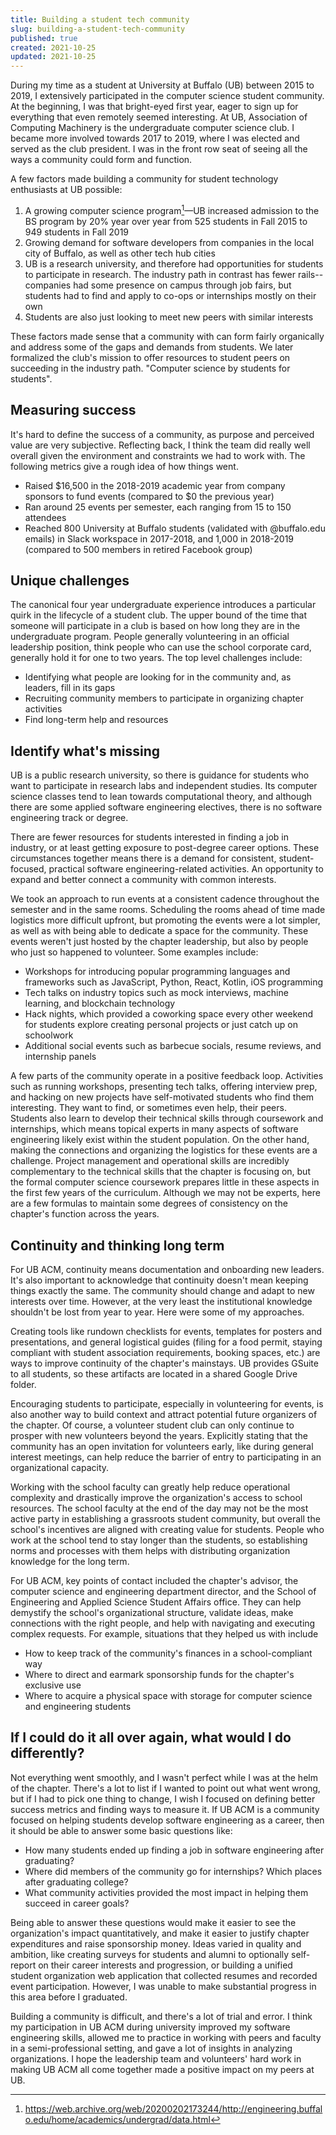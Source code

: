 ```yaml
---
title: Building a student tech community
slug: building-a-student-tech-community
published: true
created: 2021-10-25
updated: 2021-10-25
---
```


During my time as a student at University at Buffalo (UB) between 2015 to 2019, I extensively participated in the computer science student community. At the beginning, I was that bright-eyed first year, eager to sign up for everything that even remotely seemed interesting. At UB, Association of Computing Machinery is the undergraduate computer science club. I became more involved towards 2017 to 2019, where I was elected and served as the club president. I was in the front row seat of seeing all the ways a community could form and function.

A few factors made building a community for student technology enthusiasts at UB possible:
1. A growing computer science program[^1]—UB increased admission to the BS program by 20% year over year from 525 students in Fall 2015 to 949 students in Fall 2019
2. Growing demand for software developers from companies in the local city of Buffalo, as well as other tech hub cities
3. UB is a research university, and therefore had opportunities for students to participate in research. The industry path in contrast has fewer rails--companies had some presence on campus through job fairs, but students had to find and apply to co-ops or internships mostly on their own
4. Students are also just looking to meet new peers with similar interests

These factors made sense that a community with can form fairly organically and address some of the gaps and demands from students. We later formalized the club's mission to offer resources to student peers on succeeding in the industry path. "Computer science by students for students".

## Measuring success

It's hard to define the success of a community, as purpose and perceived value are very subjective. Reflecting back, I think the team did really well overall given the environment and constraints we had to work with. The following metrics give a rough idea of how things went.

* Raised $16,500 in the 2018-2019 academic year from company sponsors to fund events (compared to $0 the previous year)
* Ran around 25 events per semester, each ranging from 15 to 150 attendees
* Reached 800 University at Buffalo students (validated with @buffalo.edu emails) in Slack workspace in 2017-2018, and 1,000 in 2018-2019 (compared to 500 members in retired Facebook group)

## Unique challenges

The canonical four year undergraduate experience introduces a particular quirk in the lifecycle of a student club. The upper bound of the time that someone will participate in a club is based on how long they are in the undergraduate program. People generally volunteering in an official leadership position, think people who can use the school corporate card, generally hold it for one to two years. The top level challenges include:

* Identifying what people are looking for in the community and, as leaders, fill in its gaps
* Recruiting community members to participate in organizing chapter activities
* Find long-term help and resources

## Identify what's missing

UB is a public research university, so there is guidance for students who want to participate in research labs and independent studies. Its computer science classes tend to lean towards computational theory, and although there are some applied software engineering electives, there is no software engineering track or degree. 

There are fewer resources for students interested in finding a job in industry, or at least getting exposure to post-degree career options. These circumstances together means there is a demand for consistent, student-focused, practical software engineering-related activities. An opportunity to expand and better connect a community with common interests.

We took an approach to run events at a consistent cadence throughout the semester and in the same rooms. Scheduling the rooms ahead of time made logistics more difficult upfront, but promoting the events were a lot simpler, as well as with being able to dedicate a space for the community. These events weren't just hosted by the chapter leadership, but also by people who just so happened to volunteer. Some examples include:

- Workshops for introducing popular programming languages and frameworks such as JavaScript, Python, React, Kotlin, iOS programming
- Tech talks on industry topics such as mock interviews, machine learning, and blockchain technology
- Hack nights, which provided a coworking space every other weekend for students explore creating personal projects or just catch up on schoolwork
- Additional social events such as barbecue socials, resume reviews, and internship panels

A few parts of the community operate in a positive feedback loop. Activities such as running workshops, presenting tech talks, offering interview prep, and hacking on new projects have self-motivated students who find them interesting. They want to find, or sometimes even help, their peers. Students also learn to develop their technical skills through coursework and internships, which means topical experts in many aspects of software engineering likely exist within the student population. On the other hand, making the connections and organizing the logistics for these events are a challenge. Project management and operational skills are incredibly complementary to the technical skills that the chapter is focusing on, but the formal computer science coursework prepares little in these aspects in the first few years of the curriculum. Although we may not be experts, here are a few formulas to maintain some degrees of consistency on the chapter's function across the years.

## Continuity and thinking long term

For UB ACM, continuity means documentation and onboarding new leaders. It's also important to acknowledge that continuity doesn't mean keeping things exactly the same. The community should change and adapt to new interests over time. However, at the very least the institutional knowledge shouldn't be lost from year to year. Here were some of my approaches.

Creating tools like rundown checklists for events, templates for posters and presentations, and general logistical guides (filing for a food permit, staying compliant with student association requirements, booking spaces, etc.) are ways to improve continuity of the chapter's mainstays. UB provides GSuite to all students, so these artifacts are located in a shared Google Drive folder.

Encouraging students to participate, especially in volunteering for events, is also another way to build context and attract potential future organizers of the chapter. Of course, a volunteer student club can only continue to prosper with new volunteers beyond the years. Explicitly stating that the community has an open invitation for volunteers early, like during general interest meetings, can help reduce the barrier of entry to participating in an organizational capacity.

Working with the school faculty can greatly help reduce operational complexity and drastically improve the organization's access to school resources. The school faculty at the end of the day may not be the most active party in establishing a grassroots student community, but overall the school's incentives are aligned with creating value for students. People who work at the school tend to stay longer than the students, so establishing norms and processes with them helps with distributing organization knowledge for the long term. 

For UB ACM, key points of contact included the chapter's advisor, the computer science and engineering department director, and the School of Engineering and Applied Science Student Affairs office. They can help demystify the school's organizational structure, validate ideas, make connections with the right people, and help with navigating and executing complex requests. For example, situations that they helped us with include

- How to keep track of the community's finances in a school-compliant way
- Where to direct and earmark sponsorship funds for the chapter's exclusive use
- Where to acquire a physical space with storage for computer science and engineering students

## If I could do it all over again, what would I do differently?

Not everything went smoothly, and I wasn't perfect while I was at the helm of the chapter. There's a lot to list if I wanted to point out what went wrong, but if I had to pick one thing to change, I wish I focused on defining better success metrics and finding ways to measure it. If UB ACM is a community focused on helping students develop software engineering as a career, then it should be able to answer some basic questions like:

- How many students ended up finding a job in software engineering after graduating?
- Where did members of the community go for internships? Which places after graduating college?
- What community activities provided the most impact in helping them succeed in career goals?

Being able to answer these questions would make it easier to see the organization's impact quantitatively, and make it easier to justify chapter expenditures and raise sponsorship money. Ideas varied in quality and ambition, like creating surveys for students and alumni to optionally self-report on their career interests and progression, or building a unified student organization web application that collected resumes and recorded event participation. However, I was unable to make substantial progress in this area before I graduated.

Building a community is difficult, and there's a lot of trial and error. I think my participation in UB ACM during university improved my software engineering skills, allowed me to practice in working with peers and faculty in a semi-professional setting, and gave a lot of insights in analyzing organizations. I hope the leadership team and volunteers' hard work in making UB ACM all come together made a positive impact on my peers at UB.

[^1]: https://web.archive.org/web/20200202173244/http://engineering.buffalo.edu/home/academics/undergrad/data.html
